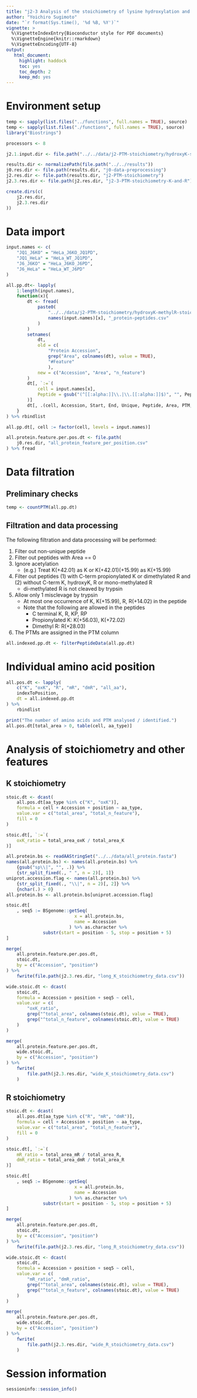 ```yaml
---
title: "j2-3 Analysis of the stoichiometry of lysine hydroxylation and arginine methylation"
author: "Yoichiro Sugimoto"
date: "`r format(Sys.time(), '%d %B, %Y')`"
vignette: >
  %\VignetteIndexEntry{Bioconductor style for PDF documents}
  %\VignetteEngine{knitr::rmarkdown}
  %\VignetteEncoding{UTF-8}
output:
   html_document:
     highlight: haddock
     toc: yes
     toc_depth: 2
     keep_md: yes
---
```



# Environment setup


```r

temp <- sapply(list.files("../functions", full.names = TRUE), source)
temp <- sapply(list.files("./functions", full.names = TRUE), source)
library("Biostrings")

processors <- 8

j2.1.input.dir <- file.path("../../data/j2-PTM-stoichiometry/hydroxyK-stoichiometry")

results.dir <- normalizePath(file.path("../../results"))
j0.res.dir <- file.path(results.dir, "j0-data-preprocessing")
j2.res.dir <- file.path(results.dir, "j2-PTM-stoichiometry")
j2.3.res.dir <- file.path(j2.res.dir, "j2-3-PTM-stoichiometry-K-and-R")

create.dirs(c(
    j2.res.dir,
    j2.3.res.dir
))

```


# Data import


```r

input.names <- c(
    "JQ1_J6KO" = "HeLa_J6KO_JQ1PD",
    "JQ1_HeLa" = "HeLa_WT_JQ1PD",
    "J6_J6KO" = "HeLa_J6KO_J6PD",
    "J6_HeLa" = "HeLa_WT_J6PD"
)

all.pp.dt<- lapply(
    1:length(input.names),
    function(x){
        dt <- fread(
            paste0(
                "../../data/j2-PTM-stoichiometry/hydroxyK-methylR-stoichiometry/MethylR_",
                names(input.names)[x], "_protein-peptides.csv"
            )
        )
        setnames(
            dt,
            old = c(
                "Protein Accession",
                grep("Area", colnames(dt), value = TRUE),
                "#Feature"
                ),
            new = c("Accession", "Area", "n_feature")
        )
        dt[, `:=`(
            cell = input.names[x],
            Peptide = gsub("(^[[:alpha:]]\\.|\\.[[:alpha:]]$)", "", Peptide)
        )]
        dt[, .(cell, Accession, Start, End, Unique, Peptide, Area, PTM, n_feature)]
    }
) %>% rbindlist

all.pp.dt[, cell := factor(cell, levels = input.names)]

all.protein.feature.per.pos.dt <- file.path(
    j0.res.dir, "all_protein_feature_per_position.csv"
) %>% fread

```


# Data filtration

## Preliminary checks

```r

temp <- countPTM(all.pp.dt)

```

## Filtration and data processing

The following filtration and data processing will be performed:

1. Filter out non-unique peptide
2. Filter out peptides with Area == 0
3. Ignore acetylation
   - (e.g.) Treat K(+42.01) as K or K(+42.01)(+15.99) as K(+15.99)
4. Filter out peptides (1) with C-term propionylated K or dimethylated R and (2) without C-term K, hydroxyK, R or mono-methylated R
   - di-methylated R is not cleaved by trypsin 
5. Allow only 1 misclevage by trypsin 
   - At most one occurrence of K, K(+15.99), R, R(+14.02) in the peptide
   - Note that the following are allowed in the peptides
	 - C terminal K, R, KP, RP
	 - Propionylated K: K(+56.03), K(+72.02)
	 - Dimethyl R: R(+28.03)
6. The PTMs are assigned in the PTM column

```r

all.indexed.pp.dt <- filterPeptideData(all.pp.dt)

```

# Individual amino acid position


```r

all.pos.dt <- lapply(
    c("K", "oxK", "R", "mR", "dmR", "all_aa"),
    indexToPosition,
    dt = all.indexed.pp.dt
) %>%
    rbindlist

print("The number of amino acids and PTM analysed / identified.")
all.pos.dt[total_area > 0, table(cell, aa_type)]

```



# Analysis of stoichiometry and other features

## K stoichiometry

```r

stoic.dt <- dcast(
    all.pos.dt[aa_type %in% c("K", "oxK")],
    formula = cell + Accession + position ~ aa_type,
    value.var = c("total_area", "total_n_feature"),
    fill = 0
)

stoic.dt[, `:=`(
    oxK_ratio = total_area_oxK / total_area_K
)]

all.protein.bs <- readAAStringSet("../../data/all_protein.fasta")
names(all.protein.bs) <- names(all.protein.bs) %>%
    {gsub("sp\\|", "", .)} %>%
    {str_split_fixed(., " ", n = 2)[, 1]}
uniprot.accession.flag <- names(all.protein.bs) %>%
    {str_split_fixed(., "\\|", n = 2)[, 2]} %>%
    {nchar(.) > 0}
all.protein.bs <- all.protein.bs[uniprot.accession.flag]

stoic.dt[
    , seq5 := BSgenome::getSeq(
                          x = all.protein.bs,
                          name = Accession
                        ) %>% as.character %>%
              substr(start = position - 5, stop = position + 5)
]

merge(
    all.protein.feature.per.pos.dt,
    stoic.dt,
    by = c("Accession", "position")
) %>%
    fwrite(file.path(j2.3.res.dir, "long_K_stoichiometry_data.csv"))

wide.stoic.dt <- dcast(
    stoic.dt,
    formula = Accession + position + seq5 ~ cell,
    value.var = c(
        "oxK_ratio",
        grep("^total_area", colnames(stoic.dt), value = TRUE),
        grep("^total_n_feature", colnames(stoic.dt), value = TRUE)
    )
)

merge(
    all.protein.feature.per.pos.dt,
    wide.stoic.dt,
    by = c("Accession", "position")
) %>%
    fwrite(
        file.path(j2.3.res.dir, "wide_K_stoichiometry_data.csv")
    )

```

## R stoichiometry

```r

stoic.dt <- dcast(
    all.pos.dt[aa_type %in% c("R", "mR", "dmR")],
    formula = cell + Accession + position ~ aa_type,
    value.var = c("total_area", "total_n_feature"),
    fill = 0
)

stoic.dt[, `:=`(
    mR_ratio = total_area_mR / total_area_R,
    dmR_ratio = total_area_dmR / total_area_R
)]

stoic.dt[
    , seq5 := BSgenome::getSeq(
                          x = all.protein.bs,
                          name = Accession
                        ) %>% as.character %>%
              substr(start = position - 5, stop = position + 5)
]

merge(
    all.protein.feature.per.pos.dt,
    stoic.dt,
    by = c("Accession", "position")
) %>%
    fwrite(file.path(j2.3.res.dir, "long_R_stoichiometry_data.csv"))

wide.stoic.dt <- dcast(
    stoic.dt,
    formula = Accession + position + seq5 ~ cell,
    value.var = c(
        "mR_ratio", "dmR_ratio",
        grep("^total_area", colnames(stoic.dt), value = TRUE),
        grep("^total_n_feature", colnames(stoic.dt), value = TRUE)
    )
)

merge(
    all.protein.feature.per.pos.dt,
    wide.stoic.dt,
    by = c("Accession", "position")
) %>%
    fwrite(
        file.path(j2.3.res.dir, "wide_R_stoichiometry_data.csv")
    )

```


# Session information


```r

sessioninfo::session_info()


```
